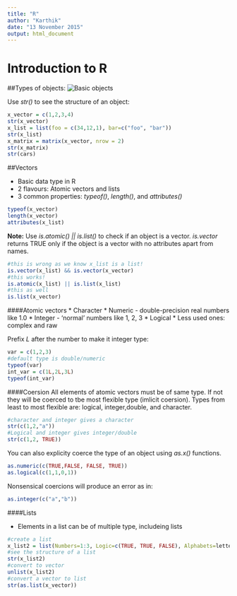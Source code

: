 ```yaml
---
title: "R"
author: "Karthik"
date: "13 November 2015"
output: html_document
---
```

# Introduction to R
##Types of objects:
![Basic objects](/home/karthik/Rintro.png)

Use *str()* to see the structure of an object:

```r
x_vector = c(1,2,3,4)
str(x_vector)
x_list = list(foo = c(34,12,1), bar=c("foo", "bar"))
str(x_list)
x_matrix = matrix(x_vector, nrow = 2)
str(x_matrix)
str(cars)
```

##Vectors

* Basic data type in R
* 2 flavours: Atomic vectors and lists
* 3 common properties: *typeof()*, *length()*, and *attributes()*
```r
typeof(x_vector)
length(x_vector)
attributes(x_list)
```
**Note:** Use *is.atomic() || is.list()* to check if an object is a vector. *is.vector* returns TRUE only if the object is a vector with no attributes apart from names.
```r
#this is wrong as we know x_list is a list!
is.vector(x_list) && is.vector(x_vector)
#this works!
is.atomic(x_list) || is.list(x_list)
#this as well
is.list(x_vector)
```
####Atomic vectors
* Character 
* Numeric - double-precision real numbers like 1.0 
* Integer - 'normal' numbers like 1, 2, 3
* Logical 
* Less used ones: complex and raw

Prefix *L* after the number to make it integer type:
```r
var = c(1,2,3)
#default type is double/numeric
typeof(var)
int_var = c(1L,2L,3L)
typeof(int_var)
```
####Coersion
All elements of atomic vectors must be of same type. If not they will be coerced to tbe most flexible type (imlicit coersion). Types from least to most flexible are: logical, integer,double, and character.

```r
#character and integer gives a character
str(c(1,2,"a"))
#Logical and integer gives integer/double
str(c(1,2, TRUE))
```
You can also explicity coerce the type of an object using *as.x()* functions.

```r
as.numeric(c(TRUE,FALSE, FALSE, TRUE))
as.logical(c(1,1,0,1))
```
Nonsensical coercions will produce an error as in:

```r
as.integer(c("a","b"))
```
####Lists

* Elements in a list can be of multiple type, includeing lists

```r
#create a list
x_list2 = list(Numbers=1:3, Logic=c(TRUE, TRUE, FALSE), Alphabets=letters[1:4])
#see the structure of a list
str(x_list2)
#convert to vector
unlist(x_list2)
#convert a vector to list
str(as.list(x_vector))
```
